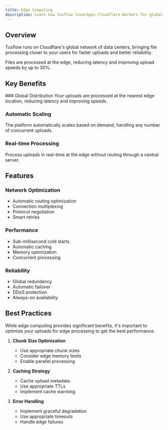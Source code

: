 ```yaml
---
title: Edge Computing
description: Learn how Tusflow leverages Cloudflare Workers for global edge processing
---
```



## Overview

Tusflow runs on Cloudflare's global network of data centers, bringing file processing closer to your users for faster uploads and better reliability.

<Callout type="info">
  Files are processed at the edge, reducing latency and improving upload speeds by up to 30%.
</Callout>

## Key Benefits

<Steps>
  ### Global Distribution
  Your uploads are processed at the nearest edge location, reducing latency and improving speeds.

  ### Automatic Scaling
  The platform automatically scales based on demand, handling any number of concurrent uploads.

  ### Real-time Processing
  Process uploads in real-time at the edge without routing through a central server.
</Steps>

## Features

### Network Optimization
- Automatic routing optimization
- Connection multiplexing
- Protocol negotiation
- Smart retries

### Performance
- Sub-millisecond cold starts
- Automatic caching
- Memory optimization
- Concurrent processing

### Reliability
- Global redundancy
- Automatic failover
- DDoS protection
- Always-on availability



## Best Practices

<Callout type="warning">
  While edge computing provides significant benefits, it's important to optimize your uploads for edge processing to get the best performance.
</Callout>

1. **Chunk Size Optimization**
   - Use appropriate chunk sizes
   - Consider edge memory limits
   - Enable parallel processing

2. **Caching Strategy**
   - Cache upload metadata
   - Use appropriate TTLs
   - Implement cache warming

3. **Error Handling**
   - Implement graceful degradation
   - Use appropriate timeouts
   - Handle edge failures 